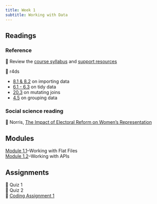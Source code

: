 ```yaml
---
title: Week 1
subtitle: Working with Data
---
```


## Readings

### Reference

📖 Review the [course syllabus](/course-syllabus.html) and [support
resources](/course-support.html)

| 📖 r4ds
- [8.1 & 8.2](https://r4ds.hadley.nz/data-import.html#introduction) on importing data
- [6.1 - 6.3](https://r4ds.hadley.nz/data-tidy.html) on tidy data
- [20.3](https://r4ds.hadley.nz/joins.html#sec-mutating-joins) on mutating joins
- [4.5](https://r4ds.hadley.nz/data-transform.html#groups) on grouping data
  
### Social science reading 

📖 Norris, [The Impact of Electoral Reform on Women's Representation](https://link-springer-com.proxygw.wrlc.org/article/10.1057/palgrave.ap.5500151)

## Modules

| [Module 1.1](/modules/module-1.1.html)--Working with Flat Files
| [Module 1.2](/modules/module-1.2.html)--Working with APIs

## Assignments

| 📘 Quiz 1
| 📘 Quiz 2
| 🧮 [Coding Assignment 1](/assignments/coding-assignment-1.html)


  